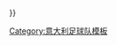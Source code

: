 {{fb team
|t=AC米-{zh-hans:兰;zh-hant:蘭}-
|tan=AC米兰
|tc=ITA
|abb=米-{zh-hans:兰;zh-hant:蘭}-
|oc={{#if:{{{oc|}}}|{{{oc}}} }} 
}}
<noinclude>
[[Category:意大利足球队模板]]
</noinclude>